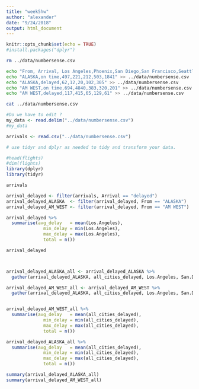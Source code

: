 ```yaml
---
title: "week5hw"
author: "alexander"
date: "9/24/2018"
output: html_document
---
```


```r
knitr::opts_chunk$set(echo = TRUE)
#install.packages("dplyr")
```

```bash
rm ../data/numbersense.csv

echo "From, Arrival, Los Angeles,Phoenix,San Diego,San Francisco,Seattle" >> ../data/numbersense.csv
echo "ALASKA,on time,497,221,212,503,1841" >> ../data/numbersense.csv
echo "ALASKA,delayed,62,12,20,102,305" >> ../data/numbersense.csv
echo "AM WEST,on time,694,4840,383,320,201" >> ../data/numbersense.csv
echo "AM WEST,delayed,117,415,65,129,61" >> ../data/numbersense.csv

cat ../data/numbersense.csv
```

```r
#Do we have to edit ?
my_data <- read.delim("../data/numbersense.csv")
#my_data

arrivals <- read.csv("../data/numbersense.csv")

# use tidyr and dplyr as needed to tidy and transform your data. 

#head(flights)
#dim(flights)
library(dplyr)
library(tidyr)

arrivals

arrival_delayed <- filter(arrivals, Arrival == "delayed")
arrival_delayed_ALASKA  <- filter(arrival_delayed, From == "ALASKA")
arrival_delayed_AM_WEST <- filter(arrival_delayed, From == "AM WEST")

arrival_delayed %>%
  summarise(avg_delay   = mean(Los.Angeles), 
              min_delay = min(Los.Angeles),
              max_delay = max(Los.Angeles),
              total = n())

arrival_delayed



arrival_delayed_ALASKA_all <- arrival_delayed_ALASKA %>% 
  gather(arrival_delayed_ALASKA, all_cities_delayed, Los.Angeles, San.Diego, San.Francisco, Phoenix, Seattle)

arrival_delayed_AM_WEST_all <- arrival_delayed_AM_WEST %>% 
  gather(arrival_delayed_ALASKA, all_cities_delayed, Los.Angeles, San.Diego, San.Francisco, Phoenix, Seattle)


arrival_delayed_AM_WEST_all %>% 
  summarise(avg_delay   = mean(all_cities_delayed), 
              min_delay = min(all_cities_delayed),
              max_delay = max(all_cities_delayed),
              total = n())

arrival_delayed_ALASKA_all %>% 
  summarise(avg_delay   = mean(all_cities_delayed), 
              min_delay = min(all_cities_delayed),
              max_delay = max(all_cities_delayed),
              total = n())

summary(arrival_delayed_ALASKA_all)
summary(arrival_delayed_AM_WEST_all)
```
